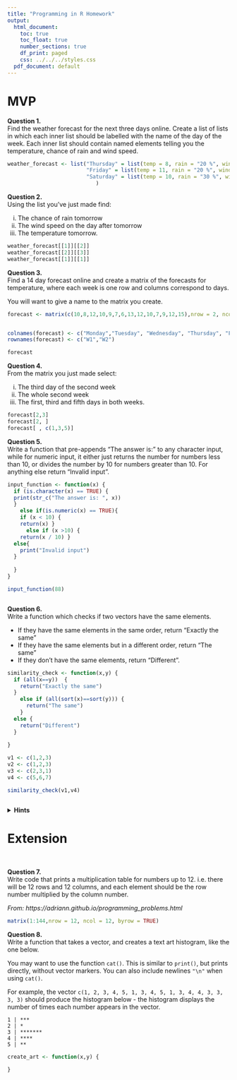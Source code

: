 ```yaml
---
title: "Programming in R Homework"
output:
  html_document:
    toc: true
    toc_float: true
    number_sections: true
    df_print: paged
    css: ../../../styles.css
  pdf_document: default
---
```


# MVP


**Question 1.** \
Find the weather forecast for the next three days online. Create a list of lists in which each inner list should be labelled with the name of the day of the week. Each inner list should contain named elements telling you the temperature, chance of rain and wind speed.

```r

weather_forecast <- list("Thursday" = list(temp = 8, rain = "20 %", wind = "32 km/h"),
                         "Friday" = list(temp = 11, rain = "20 %", wind = "30 km/h"),
                         "Saturday" = list(temp = 10, rain = "30 %", wind = "25 km/h")
                            )
```


**Question 2.** \
Using the list you've just made find:

  i. The chance of rain tomorrow
  ii. The wind speed on the day after tomorrow
  iii. The temperature tomorrow.

```r

weather_forecast[[1]][[2]]
weather_forecast[[2]][[3]]
weather_forecast[[1]][[1]]


```


**Question 3.** \
Find a 14 day forecast online and create a matrix of the forecasts for temperature, where each week is one row and columns correspond to days.

You will want to give a name to the matrix you create.

```r

forecast <- matrix(c(10,8,12,10,9,7,6,13,12,10,7,9,12,15),nrow = 2, ncol = 7, byrow = TRUE)


colnames(forecast) <- c("Monday","Tuesday", "Wednesday", "Thursday", "Friday", "Saturday", "Sunday")
rownames(forecast) <- c("W1","W2")

forecast


```


**Question 4.** \
From the matrix you just made select:

  i. The third day of the second week
  ii. The whole second week
  iii. The first, third and fifth days in both weeks.


```r
forecast[2,3]
forecast[2, ]
forecast[ , c(1,3,5)]

```


**Question 5.** \
Write a function that pre-appends "The answer is: " to any character input, while for numeric input, it either just returns the number for numbers less than 10, or divides the number by 10 for numbers greater than 10. For anything else return "Invalid input".


```r


input_function <- function(x) {
  if (is.character(x) == TRUE) {
  print(str_c("The answer is: ", x))
  }
    else if(is.numeric(x) == TRUE){
    if (x < 10) {
    return(x) }
      else if (x >10) {
    return(x / 10) }
  else{
    print("Invalid input")
  }
    
  }
}

input_function(88)



```


**Question 6.** \
Write a function which checks if two vectors have the same elements. 

* If they have the same elements in the same order, return "Exactly the same"
* If they have the same elements but in a different order, return "The same"
* If they don't have the same elements, return "Different".


```r
similarity_check <- function(x,y) {
  if (all(x==y))  {
    return("Exactly the same")
  }
    else if (all(sort(x)==sort(y))) {
      return("The same")
    }
  else {
    return("Different")
  }
  
}

v1 <- c(1,2,3)
v2 <- c(1,2,3)
v3 <- c(2,3,1)
v4 <- c(5,6,7)

similarity_check(v1,v4)



```



<details>
<summary>**Hints**</summary>
* You can check if two vectors have the same elements but in a different order by using `sort` to sort each vector first and then checking if they are equal.
* Have a look at the `all()` function
</details>
</blockquote>


# Extension

<br>

**Question 7.** \
Write code that prints a multiplication table for numbers up to 12. i.e. there will be 12 rows and 12 columns, and each element should be the row number multiplied by the column number.

*From: https://adriann.github.io/programming_problems.html*

```r

matrix(1:144,nrow = 12, ncol = 12, byrow = TRUE)

```


**Question 8.** \
Write a function that takes a vector, and creates a text art histogram, like the one below.

You may want to use the function `cat()`. This is similar to `print()`, but prints directly, without vector markers. You can also include newlines `"\n"` when using `cat()`.

For example, the vector
`c(1, 2, 3, 4, 5, 1, 3, 4, 5, 1, 3, 4, 4, 3, 3, 3, 3)`
should produce the histogram below - the histogram displays the number of times each number appears in the vector.

```
1 | ***
2 | *
3 | *******
4 | ****
5 | **
```

```r

create_art <- function(x,y) {
  
}

```





